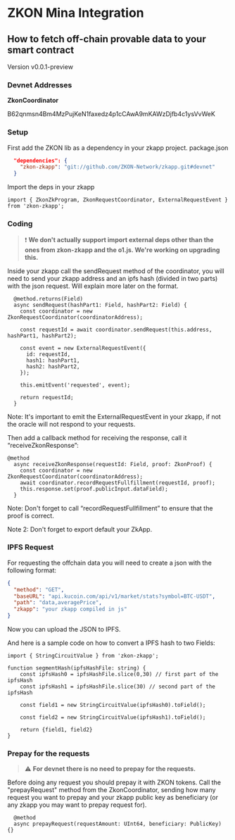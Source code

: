 # ZKON Mina Integration

## How to fetch off-chain provable data to your smart contract

Version v0.0.1-preview

### Devnet Addresses

**ZkonCoordinator**

B62qnmsn4Bm4MzPujKeN1faxedz4p1cCAwA9mKAWzDjfb4c1ysVvWeK

### Setup

First add the ZKON lib as a dependency in your zkapp project. 
package.json

```json filename="Typescript" copy
  "dependencies": {
    "zkon-zkapp": "git://github.com/ZKON-Network/zkapp.git#devnet"
  }
```

Import the deps in your zkapp

```tsx filename="Typescript" copy
import { ZkonZkProgram, ZkonRequestCoordinator, ExternalRequestEvent } from 'zkon-zkapp';
```

### Coding

> ❗ **We don't actually support import external deps other than the ones from zkon-zkapp and the o1.js. We're working on upgrading this.**

Inside your zkapp call the sendRequest method of the coordinator, you will need to send your zkapp address and an ipfs hash (divided in two parts) with the json request. Will explain more later on the format. 

```tsx filename="Typescript" copy
  @method.returns(Field)
  async sendRequest(hashPart1: Field, hashPart2: Field) {
    const coordinator = new ZkonRequestCoordinator(coordinatorAddress);
    
    const requestId = await coordinator.sendRequest(this.address, hashPart1, hashPart2);

    const event = new ExternalRequestEvent({
      id: requestId,
      hash1: hashPart1,
      hash2: hashPart2,      
    });
    
    this.emitEvent('requested', event);

    return requestId;
  }
```

Note: It's important to emit the ExternalRequestEvent in your zkapp, if not the oracle will not respond to your requests. 

Then add a callback method for receiving the response, call it “receiveZkonResponse”:

```tsx filename="Typescript" copy
@method
  async receiveZkonResponse(requestId: Field, proof: ZkonProof) {
    const coordinator = new ZkonRequestCoordinator(coordinatorAddress);
    await coordinator.recordRequestFullfillment(requestId, proof);
    this.response.set(proof.publicInput.dataField); 
  }
```

Note: Don't forget to call “recordRequestFullfillment” to ensure that the proof is correct.

Note 2: Don't forget to export default your ZkApp. 

### IPFS Request

For requesting the offchain data you will need to create a json with the following format: 

```json filename="Typescript" copy
{
  "method": "GET",
  "baseURL": "api.kucoin.com/api/v1/market/stats?symbol=BTC-USDT",
  "path": "data,averagePrice",
  "zkapp": "your zkapp compiled in js"
}
```

Now you can upload the JSON to IPFS.

And here is a sample code on how to convert a IPFS hash to two Fields:

```tsx filename="Typescript" copy
import { StringCircuitValue } from 'zkon-zkapp';

function segmentHash(ipfsHashFile: string) {
    const ipfsHash0 = ipfsHashFile.slice(0,30) // first part of the ipfsHash
    const ipfsHash1 = ipfsHashFile.slice(30) // second part of the ipfsHash
      
    const field1 = new StringCircuitValue(ipfsHash0).toField();
    
    const field2 = new StringCircuitValue(ipfsHash1).toField();
  
    return {field1, field2}
}
```

### Prepay for the requests

> ⚠️ **For devnet there is no need to prepay for the requests.**

Before doing any request you should prepay it with ZKON tokens. Call the "prepayRequest" method from the ZkonCoordinator, sending how many request you want to prepay and your zkapp public key as beneficiary (or any zkapp you may want to prepay request for).

```tsx filename="Typescript" copy
  @method 
  async prepayRequest(requestAmount: UInt64, beneficiary: PublicKey) {}
```
